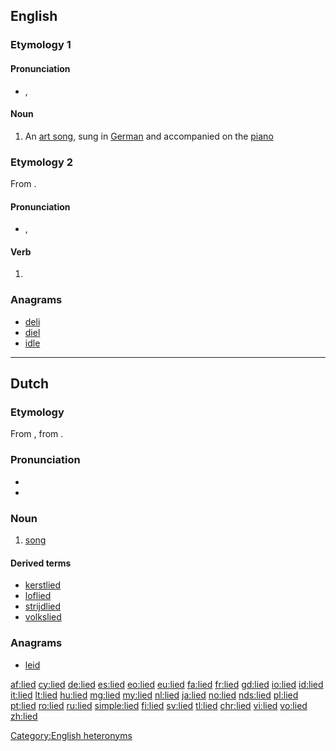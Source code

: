 {{also|Lied}}
==English==

===Etymology 1===
{{borrowing|de|Lied|lang=en}}

====Pronunciation====
* {{enPR|lēd}}, {{IPA|/liːd/|lang=en}}

====Noun====
{{wikipedia}}
{{en-noun|lieder}}

# {{context|music|lang=en}} An [[art song]], sung in [[German]] and accompanied on the [[piano]]

===Etymology 2===
From {{etyl|en|-}} {{l/en|lie}}.

====Pronunciation====
* {{enPR|līd}}, {{IPA|/laɪd/|lang=en}}

====Verb====
{{head|en|verb form}}

# {{en-past of|lie}}

===Anagrams===
* [[deli#English|deli]]
* [[diel#English|diel]]
* [[idle#English|idle]]

[[Category:English heteronyms]]

----

==Dutch==
{{wikipedia|lang=nl}}

===Etymology===
From {{inh|nl|odt|*lioth}}, from {{etyl|gem-pro|nl}} {{m|gem-pro|*leuþą}}.

===Pronunciation===
* {{rhymes|it|lang=nl}}
* {{audio-IPA|Nl-lied.ogg|/lit/|lang=nl}}

===Noun===
{{nl-noun|n|-eren|liedje}}

# [[song]]

====Derived terms====
{{top4}}
* [[kerstlied]]
* [[loflied]]
* [[strijdlied]]
* [[volkslied]]
{{bottom}}

===Anagrams===
* [[leid#Dutch|leid]]

[[af:lied]]
[[cy:lied]]
[[de:lied]]
[[es:lied]]
[[eo:lied]]
[[eu:lied]]
[[fa:lied]]
[[fr:lied]]
[[gd:lied]]
[[io:lied]]
[[id:lied]]
[[it:lied]]
[[lt:lied]]
[[hu:lied]]
[[mg:lied]]
[[my:lied]]
[[nl:lied]]
[[ja:lied]]
[[no:lied]]
[[nds:lied]]
[[pl:lied]]
[[pt:lied]]
[[ro:lied]]
[[ru:lied]]
[[simple:lied]]
[[fi:lied]]
[[sv:lied]]
[[tl:lied]]
[[chr:lied]]
[[vi:lied]]
[[vo:lied]]
[[zh:lied]]